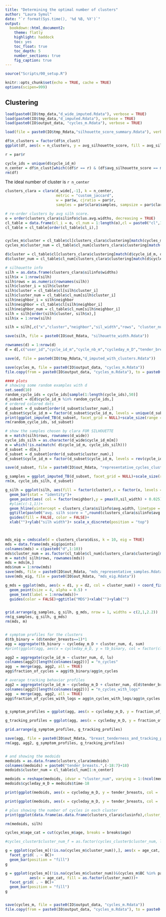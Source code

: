 ```yaml
---
title: "Determining the optimal number of clusters"
author: "Laura Symul"
date: "`r format(Sys.time(), '%d %B, %Y')`"
output: 
  bookdown::html_document2: 
    theme: flatly
    highlight: haddock
    toc: yes
    toc_float: true
    toc_depth: 5
    number_sections: true
    fig_caption: true
---
```




```r
source("Scripts/00_setup.R")
```


```r
knitr::opts_chunk$set(echo = TRUE, cache = TRUE)
options(scipen=999)
```


## Clustering


```r

load(paste0(IO$tmp_data,"d_wide_imputed.Rdata"), verbose = TRUE)
load(paste0(IO$tmp_data,"d_imputed.Rdata"), verbose = TRUE)
load(paste0(IO$output_data, "cycles_m.Rdata"), verbose = TRUE)

```



```r
load(file = paste0(IO$tmp_Rdata,"silhouette_score_summary.Rdata"), verbose = TRUE)
```

```r
df$n_clusters = factor(df$n_clust)
ggplot(df, aes(x = n_clusters, y = avg_silhouette_score, fill = avg_silhouette_score)) + geom_bar(stat = "identity")+ facet_grid(r ~ .)
```



```r
r = par$r

cycle_ids = unique(d$cycle_id_m)
n_center = df$n_clust[which((df$r == r) & (df$avg_silhouette_score == max(df$avg_silhouette_score[df$r == r])))]
rm(df)
```

The ideal number of cluster is `r n_center`

```r
clusters_clara = clara(d_wide[,-1], k = n_center, 
                       metric = "custom_jaccard", 
                       w = par$w, cjratio = par$r,
                       samples = par$clara$samples, sampsize = par$clara$sampsize)

# re-order clusters by avg silh score.
o = order(clusters_clara$silinfo$clus.avg.widths, decreasing = TRUE)
cl_table = data.frame(cl_i = o, cl_num = 1:length(o),cl = paste0("cl",1:length(o)))
cl_table = cl_table[order(cl_table$cl_i),]


cycles_m$cluster = cl_table$cl[clusters_clara$clustering[match(cycles_m$cycle_id_m, d_wide$cycle_id_m)]]
cycles_m$cluster_num = cl_table$cl_num[clusters_clara$clustering[match(cycles_m$cycle_id_m, d_wide$cycle_id_m)]]

d$cluster = cl_table$cl[clusters_clara$clustering[match(d$cycle_id_m, d_wide$cycle_id_m)]]
d$cluster_num = cl_table$cl_num[clusters_clara$clustering[match(d$cycle_id_m, d_wide$cycle_id_m)]]

# silhouette info
silh = as.data.frame(clusters_clara$silinfo$widths)
silh$x = 1:nrow(silh)
silh$rows = as.numeric(rownames(silh))
silh$cluster_i = silh$cluster
silh$cluster = cl_table$cl[silh$cluster_i]
silh$cluster_num = cl_table$cl_num[silh$cluster_i]
silh$neighbor_i = silh$neighbor
silh$neighbor = cl_table$cl[silh$neighbor_i]
silh$neighbor_num = cl_table$cl_num[silh$neighbor_i]
silh = silh[order(silh$cluster, silh$x),]
silh$x = 1:nrow(silh)

silh = silh[,c("x","cluster","neighbor","sil_width","rows", "cluster_num","neighbor")]

save(silh, file = paste0(IO$out_Rdata, "silhouette_width.Rdata"))
```


```r
rownames(d) = 1:nrow(d)
d = d[,c("user_id","cycle_id_m","cycle_nb_m","cycleday_m_D","tender_breasts","cluster","cluster_num")]

save(d, file = paste0(IO$tmp_Rdata,"d_imputed_with_clusters.Rdata"))

save(cycles_m, file = paste0(IO$output_data, "cycles_m.Rdata"))
file.copy(from = paste0(IO$output_data, "cycles_m.Rdata"), to = paste0(IO$tmp_data, "cycles_m_with_clusters.Rdata"))

```





```r

#### plots
# showing some random examples with d
set.seed(10)
random_cycle_ids = cycle_ids[sample(1:length(cycle_ids),50)]
d_subset = d[d$cycle_id_m %in% random_cycle_ids,]
# ordered colored dots
d_subset = d_subset[order(d_subset$cluster_num),]
d_subset$cycle_id_m = factor(d_subset$cycle_id_m, levels = unique(d_subset$cycle_id_m))
print(ggplot_imputed_TB(d_subset, facet_grid = NULL)+scale_size(range = c(2,2)))
rm(random_cycle_ids, sd_subset)

# show the samples chosen by clara FOR SILHOUETTE
m = match(silh$rows, rownames(d_wide))
cycle_ids_silh = as.character(d_wide$cycle_id_m[m])
m = which(!is.na(match( d$cycle_id_m, cycle_ids_silh)))
d_subset = d[m,]
d_subset = d_subset[order(d_subset$cluster_num),]
d_subset$cycle_id_m = factor(d_subset$cycle_id_m, levels = rev(cycle_ids_silh))

save(d_subset, file = paste0(IO$out_Rdata, "representative_cycles_clusters.Rdata"))

g_samples = ggplot_imputed_TB(d_subset, facet_grid = NULL)+scale_size(range = c(2,2)) + ggtitle(paste0("r = ",r))
rm(m, cycle_ids_silh, d_subset)

g_silh = ggplot(silh, aes(fill = factor(cluster),x = factor(x, levels =rev(x)), y = sil_width)) + coord_flip()+
  geom_bar(stat = "identity")+
  geom_point(aes( col = factor(neighbor),y = pmax(0,sil_width) + 0.025), size = 3)+
  #ylim(c(-1,1))+
  geom_hline(yintercept = clusters_clara$silinfo$avg.width, linetype = 2)+ 
  ggtitle(paste0("avg. silh score = ",round(clusters_clara$silinfo$avg.width,digits = 3)))+
  guides(fill = FALSE, color = FALSE)+
  xlab("")+ylab("silh width")+ scale_x_discrete(position = "top")



mds_eig = cmdscale(d = clusters_clara$diss, k = 10, eig = TRUE)
mds = data.frame(mds_eig$points)
colnames(mds) = c(paste0("d",1:10))
mds$cluster_num = as.factor(cl_table$cl_num[clusters_clara$clustering[match(rownames(mds), names(clusters_clara$clustering))]])
m = match( silh$rows, rownames(mds))
mds = mds[m,]
mds$num = 1:nrow(mds)
save(mds, file = paste0(IO$out_Rdata, "mds_representative_samples.Rdata"))
save(mds_eig, file = paste0(IO$out_Rdata, "mds_eig.Rdata"))

g_mds = ggplot(mds, aes(x = d1, y = d2, col = cluster_num)) + coord_fixed()+
  geom_point(size = 4, alpha = 0.5) + 
  geom_text(label = 1:nrow(mds))+
  guides(color = FALSE)+ggtitle("MDS")+xlab("")+ylab("")


grid.arrange(g_samples, g_silh, g_mds, nrow = 1, widths = c(2,1,2.2))
rm(g_samples, g_silh, g_mds)
rm(mds, m)


# symptom profiles for the clusters
d$tb_binary = (d$tender_breasts==1)*1
agg = aggregate(tb_binary ~ cycleday_m_D + cluster_num, d, sum)
#print(ggplot(agg, aes(x = cycleday_m_D, y = tb_binary, col = factor(cluster_num))) + geom_line() + facet_grid(cluster_num ~.))

agg2 = aggregate(cycle_id_m ~ cluster_num, d, lu)
colnames(agg2)[length(colnames(agg2))] = "n_cycles"
agg  = merge(agg, agg2, all = TRUE)
agg$fraction_of_cycles = agg$tb_binary/agg$n_cycles

# average tracking behavior profiles 
agg2 = aggregate(cycle_id_m ~ cycleday_m_D + cluster_num, d[d$tender_breasts>=0,],lu)
colnames(agg2)[length(colnames(agg2))] = "n_cycles_with_logs"
agg  = merge(agg, agg2, all = TRUE)
agg$fraction_of_cycles_with_logs = agg$n_cycles_with_logs/agg$n_cycles


g_symptom_profiles = ggplot(agg, aes(x = cycleday_m_D, y = fraction_of_cycles, col = factor(cluster_num))) + geom_point(size = 0.6) + geom_line()

g_tracking_profiles = ggplot(agg, aes(x = cycleday_m_D, y = fraction_of_cycles_with_logs, col = factor(cluster_num))) + geom_point(size = 0.6) + geom_line() + ylim(c(0,1))

grid.arrange(g_symptom_profiles, g_tracking_profiles)

save(agg, file = paste0(IO$out_Rdata, "breast_tenderness_and_tracking_profiles_per_clusters_clara.Rdata"))
rm(agg, agg2, g_symptom_profiles, g_tracking_profiles)


# and showing the medoids
medoids = as.data.frame(clusters_clara$medoids)
colnames(medoids) = paste0("tender_breasts.",(-18:7)+18)
medoids$cluster_num = cl_table$cl_num[1:n_center]

medoids = reshape(medoids, idvar = "cluster_num", varying = 1:(ncol(medoids)-1), direction = "long")
medoids$cycleday_m_D = medoids$time-18

print(ggplot(medoids, aes(x = cycleday_m_D, y = tender_breasts, col =  factor(cluster_num)))+geom_hline(yintercept = 0, col = "gray") + geom_line(size = 1.5)+ facet_grid(cluster_num ~.))

print(ggplot(medoids, aes(x = cycleday_m_D, y = tender_breasts, col =  factor(cluster_num)))+geom_hline(yintercept = 0, col = "gray") + geom_line(size = 1.5, alpha = 0.5))

# plus showing the number of cycles in each cluster
print(ggplot(data.frame(as.data.frame(clusters_clara$clusinfo),cluster_num = cl_table$cl_num), aes(x = cluster_num, y = size, fill = factor(cluster_num))) + geom_bar(stat = "identity")+ guides(fill = FALSE))

rm(medoids, silh)

```





```r

cycles_m$age_cat = cut(cycles_m$age, breaks = breaks$age)

#cycles_cluster$cluster_num_f = as.factor(cycles_cluster$cluster_num, levels = c(3,2,1,4))

g = ggplot(cycles_m[(!is.na(cycles_m$cluster_num)),], aes(x = age_cat, fill = as.factor(cluster_num)))+
  facet_grid( . ~ BC)+
  geom_bar(position = "fill")
g

g = ggplot(cycles_m[(!is.na(cycles_m$cluster_num))&(cycles_m$BC %in% par$BC_dict$name),], 
           aes(x = age_cat, fill = as.factor(cluster_num)))+
  facet_grid( . ~ BC)+
  geom_bar(position = "fill")
g


save(cycles_m, file = paste0(IO$output_data, "cycles_m.Rdata"))
file.copy(from = paste0(IO$output_data, "cycles_m.Rdata"), to = paste0(IO$tmp_data, "cycles_m_with_clusters_and_age_cat.Rdata"))


```


